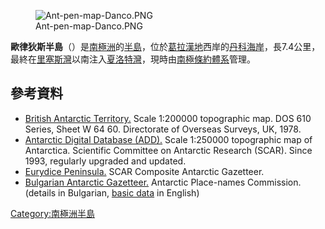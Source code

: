 [[Image:Ant-pen-map-Danco.PNG|thumb]]

{{coord|64|33|50|S|61|31|40|W|display=title}}

'''歐律狄斯半島'''（{{lang-en|Eurydice Peninsula}}）是[[南極洲|南極洲]]的[[半島|半島]]，位於[[葛拉漢地|葛拉漢地]]西岸的[[丹科海岸|丹科海岸]]，長7.4公里，最終在[[里塞斯灣|里塞斯灣]]以南注入[[夏洛特灣|夏洛特灣]]，現時由[[南極條約體系|南極條約體系]]管理。

==參考資料==
* [http://data.aad.gov.au/aadc/mapcat/display_map.cfm?map_id=3198 British Antarctic Territory.] {{Wayback|url=http://data.aad.gov.au/aadc/mapcat/display_map.cfm?map_id=3198 |date=20120612032744 }}  Scale 1:200000 topographic map.  DOS 610 Series, Sheet W 64 60.  Directorate of Overseas Surveys, UK, 1978.
* [http://www.add.scar.org Antarctic Digital Database (ADD).] {{Wayback|url=http://www.add.scar.org/ |date=20170305000653 }} Scale 1:250000 topographic map of Antarctica. Scientific Committee on Antarctic Research (SCAR). Since 1993, regularly upgraded and updated.
* [https://data.aad.gov.au/aadc/gaz/scar/display_name.cfm?gaz_id=137658 Eurydice Peninsula.] {{Wayback|url=https://data.aad.gov.au/aadc/gaz/scar/display_name.cfm?gaz_id=137658 |date=20170922100046 }} SCAR Composite Antarctic Gazetteer.
* [http://apcbg.org/gazet-bg.doc Bulgarian Antarctic Gazetteer.] {{Wayback|url=http://apcbg.org/gazet-bg.doc |date=20131012104624 }} Antarctic Place-names Commission. (details in Bulgarian, [http://apcbg.org/gazet.htm basic data] {{Wayback|url=http://apcbg.org/gazet.htm |date=20160304071225 }} in English)

{{DEFAULTSORT:Eurydice Peninsula}}
[[Category:南極洲半島|Category:南極洲半島]]


{{DancoCoast-geo-stub}}